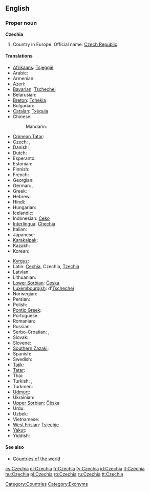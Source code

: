 {{wikipedia}}
{{wikipedia|Czech Republic}}
{{wikipedia|Name of the Czech Republic}}
==English==

===Proper noun===
'''Czechia'''

# Country in Europe. Official name: [[Czech Republic]].

====Translations====
{{trans-top|country in Europe}}
* [[Afrikaans]]: [[Tsjeggië]]
* Arabic: {{t|ar|التشيك|m|tr=al-tshiik|sc=Arab}}
* Armenian: {{t-|hy|Չեխիա|tr=Čexia}}
* [[Azeri]]: {{t|az|Çexiya|xs=Azeri}}
* [[Bavarian]]: [[Tschechei]]
* Belarusian: {{t|be|Чэхія|f|tr=Čéxija|xs=Belarusian}}
* [[Breton]]: [[Tchekia]]
* Bulgarian: {{t|bg|Чехия|f|tr=Čéxija}}
* [[Catalan]]: [[Txèquia]]
* Chinese:
*: Mandarin: {{t-|cmn|捷克|tr=Jiékè|sc=Hani}}
* [[Crimean Tatar]]: {{tø|crh|Çehiya}}
* Czech: {{t+|cs|Česko|n}}, {{t+|cs|Čechy|f|p}} {{qualifier|also: Bohemia}}
* Danish: {{t-|da|Tjekkiet}}
* Dutch: {{t+|nl|Tsjechië|n}}
* Esperanto: {{t-|eo|Ĉeĥio|xs=Esperanto}}
* Estonian: {{t+|et|Tšehhi}}
* Finnish: {{t+|fi|Tšekki}}
* French: {{t+|fr|Tchéquie|f}}
* Georgian: {{t|ka|ჩეხეთი|tr=chekheti|sc=Geor}}
* German: {{t+|de|Tschechien|n}}, {{t|de|Tschechei|f}}
* Greek: {{t+|el|Τσεχία|f|tr=Tsechía}}
* Hebrew: {{t|he|צ'כיה|f|tr=chekhia}}
* Hindi: {{t|hi|चेक|tr=cek|sc=Deva}}
* Hungarian: {{t+|hu|Csehország}}
* Icelandic: {{t+|is|Tékkland}}
* Indonesian: [[Ceko]]
* [[Interlingua]]: [[Chechia]]
* Italian: {{t+|it|Cechia|f}}
* Japanese: {{t+|ja|チェコ|tr=Cheko}}
* [[Karakalpak]]: {{tø|kaa|Shexiya}}
* Kazakh: {{t|kk|Чехия|tr=Čexija|sc=Cyrl|xs=Kazakh}}
* Korean: {{t|ko|체코|tr=Cheko|sc=Hang}}
{{trans-mid}}
* [[Kyrgyz]]: {{t|ky|Чехия|tr=Čexija|sc=Cyrl|xs=Kyrgyz}}
* Latin: [[Cechia]], Czechia, [[Tzechia]]
* Latvian: {{t+|lv|Čehija|f|xs=Latvian}}
* Lithuanian: {{t+|lt|Čekija|f|xs=Lithuanian}}
* [[Lower Sorbian]]: [[Česka]] {{f}}
* [[Luxembourgish]]: d'[[Tschechei]]
* Norwegian: {{t+|no|Tsjekkia}}
* Persian: {{t|fa|چک|tr=Chek|sc=fa-Arab}}
* Polish: {{t+|pl|Czechy|p}}
* [[Pontic Greek]]: {{tø|pnt|Τσεχία}}
* Portuguese: {{t+|pt|Chéquia|f}}
* Romanian: {{t+|ro|Cehia}}
* Russian: {{t|ru|Чехия|f|tr=Čéxija}}
* Serbo-Croatian: {{t|sh|Чешка|f}},  {{t|sh|Češka|f}}
* Slovak: {{t-|sk|Česko|n}}
* Slovene: {{t+|sl|Češka|f}}
* [[Southern Zazaki]]: {{tø|diq|Çekıstan}}
* Spanish: {{t+|es|Chequia|f}}
* Swedish: {{t+|sv|Tjeckien}}
* [[Tajik]]: {{t|tg|Чехия|tr=Čexija|sc=Cyrl|xs=Tajik}}
* [[Tatar]]: {{t|tt|Чехия|tr=Čexija|sc=Cyrl|xs=Tatar}}
* Thai: {{t|th|เช็ก|tr=chék|sc=Thai}}
* Turkish: {{t+|tr|Çek Cumhuriyeti}},  {{t|tr|Çekya}}
* Turkmen: {{t|tk|Çehiýa|xs=Turkmen}}
* [[Udmurt]]: {{tø|udm|Чехия}}
* Ukrainian: {{t|uk|Чехія|f|tr=Čéxija|xs=Ukrainian}}
* [[Upper Sorbian]]: [[Čěska]] {{f}}
* Urdu: {{t|ur|چیک|tr=cek|sc=ur-Arab}}
* Uzbek: {{t|uz|Chexiya|xs=Uzbek}}
* Vietnamese: {{t|vi|Séc}}
* [[West Frisian]]: [[Tsjechje]]
* [[Yakut]]: {{tø|sah|Чехия|tr=Čexija|sc=Cyrl}}
* Yiddish: {{t|yi|טשעכיי|f|tr=Tshekhay, Tshekhie, Tshekhia|sc=yi-Hebr}}
{{trans-bottom}}

====See also====
* [[Appendix:Countries of the world|Countries of the world]]

[[Category:Countries]]
[[Category:Exonyms]]

[[cs:Czechia]]
[[el:Czechia]]
[[fr:Czechia]]
[[fy:Czechia]]
[[id:Czechia]]
[[lt:Czechia]]
[[hu:Czechia]]
[[pl:Czechia]]
[[ro:Czechia]]
[[ru:Czechia]]
[[tt:Czechia]]